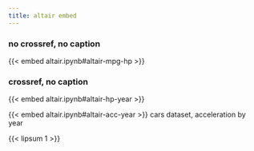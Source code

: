 ```yaml
---
title: altair embed
---
```


### no crossref, no caption

{{< embed altair.ipynb#altair-mpg-hp >}}

### crossref, no caption

::: {#fig-altair-hp-year}

{{< embed altair.ipynb#altair-hp-year >}}

:::

::: {#fig-altair-acc-year}

{{< embed altair.ipynb#altair-acc-year >}}
cars dataset, acceleration by year
:::

{{< lipsum 1 >}}